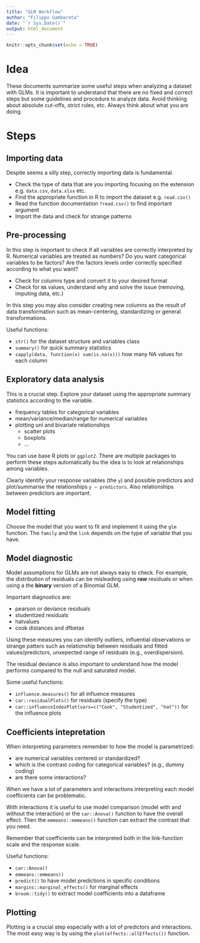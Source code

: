 ```yaml
---
title: "GLM Workflow"
author: "Filippo Gambarota"
date: "`r Sys.Date()`"
output: html_document
---
```


```r
knitr::opts_chunk$set(echo = TRUE)
```

# Idea

These documents summarize some useful steps when analyzing a dataset with GLMs. It is important to understand that there are no fixed and correct steps but some guidelines and procedure to analyze data. Avoid thinking about absolute cut-offs, strict rules, etc. Always think about what you are doing.

# Steps

## Importing data

Despite seems a silly step, correctly importing data is fundamental.

- Check the type of data that are you importing focusing on the extension e.g. `data.csv`, `data.xlsx` etc.
- Find the appropriate function in R to import the dataset e.g. `read.csv()`
- Read the function documentation `?read.csv()` to find important argument
- Import the data and check for strange patterns

## Pre-processing

In this step is important to check if all variables are correctly interpreted by R. Numerical variables are treated as numbers? Do you want categorical variables to be factors? Are the factors levels order correctly specified according to what you want? 

- Check for columns type and convert it to your desired format
- Check for `NA` values, understand why and solve the issue (removing, imputing data, etc.)

In this step you may also consider creating new columns as the result of data transformation such as mean-centering, standardizing or general transformations.

Useful functions:

- `str()` for the dataset structure and variables class
- `summary()` for quick summary statistics
- `sapply(data, function(x) sum(is.na(x)))` how many NA values for each column

## Exploratory data analysis

This is a crucial step. Explore your dataset using the appropriate summary statistics according to the variable.

- frequency tables for categorical variables
- mean/variance/median/range for numerical variables
- plotting uni and bivariate relationships
    - scatter plots
    - boxplots
    - ...

You can use base R plots or `ggplot2`. There are multiple packages to perform these steps automatically bu the idea is to look at relationships among variables.

Clearly identify your response variables (the `y`) and possible predictors and plot/summarise the relationships `y ~ predictors`. Also relationships between predictors are important.

## Model fitting

Choose the model that you want to fit and implement it using the `glm` function. The `family` and the `link` depends on the type of variable that you have.

## Model diagnostic

Model assumptions for GLMs are not always easy to check. For example, the distribution of residuals can be misleading using **raw** residuals or when using a the **binary** version of a Binomial GLM.

Important diagnostics are:

- pearson or deviance residuals
- studentized residuals
- hatvalues
- cook distances and dfbetas

Using these measures you can identify outliers, influential observations or strange patters such as relationship between residuals and fitted values/predictors, unxepected range of residuals (e.g., overdispersion).

The residual deviance is also important to understand how the model performs compared to the null and saturated model.

Some useful functions:

- `influence.measures()` for all influence measures
- `car::residualPlots()` for residuals (specify the type)
- `car::influenceIndexPlot(vars=c("Cook", "Studentized", "hat"))` for the influence plots

## Coefficients intepretation

When interpreting parameters remember to how the model is parametrized:

- are numerical variables centered or standardized?
- which is the contrast coding for categorical variables? (e.g., dummy coding)
- are there some interactions?

When we have a lot of parameters and interactions interpreting each model coefficients can be problematic.

With interactions it is useful to use model comparison (model with and without the interaction) or the `car::Anova()` function to have the overall effect. Then the `emmeans::emmeans()` function can extract the contrast that you need.

Remember that coefficients can be interpreted both in the link-function scale and the response scale.

Useful functions:

- `car::Anova()`
- `emmeans::emmeans()`
- `predict()` to have model predictions in specific conditions
- `margins::marginal_effects()` for marginal effects
- `broom::tidy()` to extract model coefficients into a dataframe

## Plotting

Plotting is a crucial step especially with a lot of predictors and interactions. The most easy way is by using the `plot(effects::allEffects())` function.
